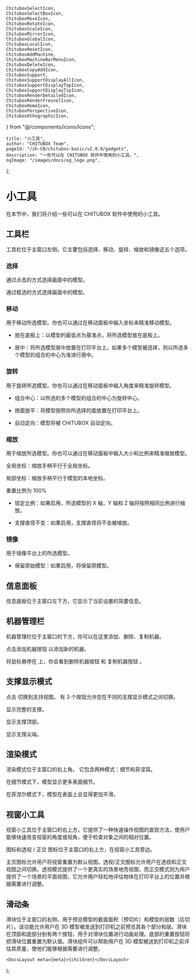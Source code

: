 	ChituboxSelectIcon,
	ChituboxSelectBoxIcon,
	ChituboxMoveIcon,
	ChituboxRotateIcon,
	ChituboxScaleIcon,
	ChituboxMirrorIcon,
	ChituboxGlobalIcon,
	ChituboxLocalIcon,
	ChituboxResetIcon,
	ChituboxAddMachine,
	ChituboxMachineBarMenuIcon,
	ChituboxDeleteIcon,
	ChituboxCopyAddIcon,
	ChituboxSupport,
	ChituboxSupportDisplayAllIcon,
	ChituboxSupportDisplayTopIcon,
	ChituboxSupportDisplayTipIcon,
	ChituboxRenderDetailedIcon,
	ChituboxRenderFresnelIcon,
	ChituboxHomeIcon,
	ChituboxPerspectiveIcon,
	ChituboxOthographicIcon,
} from "@/components/icons/Icons";

	title: "小工具",
	author: "CHITUBOX Team",
	pageId: "/zh-CN/chitubox-basic/v2.0.0/gadgets",
	description: "一些可以在 CHITUBOX 软件中使用的小工具。",
	ogImage: "/images/docs/og_logo.png",
};

# 小工具

在本节中，我们将介绍一些可以在 CHITUBOX 软件中使用的小工具。

## 工具栏

工具栏位于主窗口左侧。它主要包括选择、移动、旋转、缩放和镜像这五个选项。

### 选择

<ChituboxSelectIcon /> 通过点击的方式选择画面中的模型。

<ChituboxSelectBoxIcon /> 通过框选的方式选择画面中的模型。

### 移动

<ChituboxMoveIcon /> 用于移动所选模型。你也可以通过在移动面板中输入坐标来精准移动模型。

<ImageContainer>
	<AntdImage
		src={
			"/images/docs/zh-CN/chitubox-basic/2.x.x/005-gadgets-move-panel.png"
		}
	/>
</ImageContainer>

-   放在底板上：以模型的最低点为基准点，将所选模型放在底板上。

-   居中：将所选模型居中放置在打印平台上。如果多个模型被选择，则以所选多个模型的组合的中心为准进行居中。

### 旋转

<ChituboxRotateIcon /> 用于旋转所选模型。你也可以通过在移动面板中输入角度来精准旋转模型。

-   组合中心：以所选的多个模型的组合的中心为旋转中心。

-   按面放平：将模型按照你所选择的面放置在打印平台上。

-   自动定向：模型将被 CHITUBOX 自动定向。

### 缩放

<ChituboxScaleIcon /> 用于缩放所选模型。你也可以通过在移动面板中输入大小和比例来精准缩放模型。

<ChituboxGlobalIcon /> 全局坐标：缩放手柄平行于全局坐标。

<ChituboxLocalIcon /> 局部坐标：缩放手柄平行于模型的本地坐标。

<ChituboxResetIcon /> 重置比例为 100%

-   锁定比例：如果启用，所选模型的 X 轴，Y 轴和 Z 轴将按照相同比例进行缩放。

-   支撑直径不变：如果启用，支撑直径将不会被缩放。

### 镜像

<ChituboxMirrorIcon /> 用于镜像平台上的所选模型。

<ImageContainer>
	<AntdImage
		src={
			"/images/docs/zh-CN/chitubox-basic/2.x.x/005-gadgets-mirror-panel.png"
		}
	/>
</ImageContainer>

-   保留原始模型：如果启用，将保留原模型。

## 信息面板

信息面板位于主窗口左下方，它显示了当前设置的简要信息。

## 机器管理栏

机器管理栏位于主窗口的下方，你可以在这里添加、删除、复制机器。

点击添加机器按钮 <ChituboxAddMachine /> 以添加新的机器。

将鼠标悬停在 <ChituboxMachineBarMenuIcon /> 上，你会看到删除机器按钮 <ChituboxDeleteIcon /> 和 复制机器按钮 <ChituboxCopyAddIcon />。

## 支撑显示模式

点击 <ChituboxSupport /> 切换到支持视图。 有 3 个按钮允许您在不同的支撑显示模式之间切换。

<ChituboxSupportDisplayAllIcon /> 显示完整的支撑。

<ImageContainer>
	<AntdImage
		src={
			"/images/docs/en-US/chitubox-basic/2.x.x/005-gadgets-support-display-all.png"
		}
	/>
</ImageContainer>

<ChituboxSupportDisplayTopIcon /> 显示支撑顶部。

<ImageContainer>
	<AntdImage
		src={
			"/images/docs/en-US/chitubox-basic/2.x.x/005-gadgets-support-display-top.png"
		}
	/>
</ImageContainer>

<ChituboxSupportDisplayTipIcon /> 显示支撑尖端。

<ImageContainer>
	<AntdImage
		src={
			"/images/docs/en-US/chitubox-basic/2.x.x/005-gadgets-support-display-tip.png"
		}
	/>
</ImageContainer>

## 渲染模式

渲染模式位于主窗口的右上角。 它包含两种模式：细节和菲涅耳。

<ChituboxRenderDetailedIcon /> 在细节模式下，模型显示更多表面细节。

<ImageContainer>
	<AntdImage
		src={"/images/docs/en-US/chitubox-basic/2.x.x/005-gadgets-details.png"}
	/>
</ImageContainer>

<ChituboxRenderFresnelIcon /> 在菲涅尔模式下，模型在表面上会显得更加平滑。

<ImageContainer>
	<AntdImage
		src={"/images/docs/en-US/chitubox-basic/2.x.x/005-gadgets-fresnel.png"}
	/>
</ImageContainer>

## 视窗小工具

视窗小工具位于主窗口的右上方，它提供了一种快速操作视图的直观方法，使用户能够快速改变视窗的角度或视角，便于检查对象之间的相对位置。

<ImageContainer>
	<AntdImage
		src={
			"/images/docs/en-US/chitubox-basic/2.x.x/005-gadget-viewport_gizmo.svg"
		}
		width={200}
	/>
</ImageContainer>

<ChituboxHomeIcon /> 图标和透视 <ChituboxPerspectiveIcon /> /
正交 <ChituboxOthographicIcon /> 图标位于主窗口的右上方，在视窗小工具旁边。

主页图标允许用户将视窗重置为默认视图。透视/正交图标允许用户在透视和正交视图之间切换。透视模式提供了一个更真实的场景地壳视图，而正交模式则为用户提供了一个场景的平面视图，它允许用户轻松地评估物体在打印平台上的位置并根据需要进行调整。

## 滑动条

<ImageContainer>
	<AntdImage
		src={"/images/docs/en-US/chitubox-basic/2.x.x/005-gadget-slider.gif"}
	/>
</ImageContainer>

滑块位于主窗口的右侧，用于预览模型的截面面积（预切片）和模型的层数（后切片）。该功能允许用户在 3D 模型被发送到打印机之前预览其各个部分和层。滑块在顶部和底部分别有两个按钮，用于对滑块位置进行动画处理。底部的重置按钮将把滑块位置重置为默认值。滑块组件可以帮助用户在 3D 模型被送到打印机之前评估其质量，使他们能够根据需要进行调整。

	<DocsLayout meta={meta}>{children}</DocsLayout>
);
